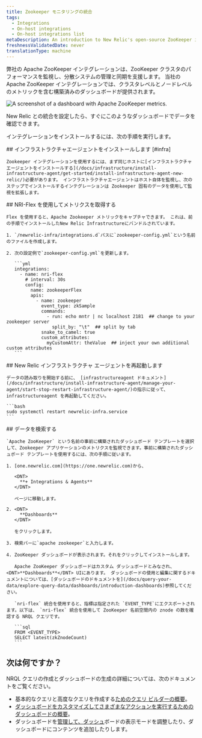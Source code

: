 ```yaml
---
title: Zookeeper モニタリングの統合
tags:
  - Integrations
  - On-host integrations
  - On-host integrations list
metaDescription: An introduction to New Relic's open-source ZooKeeper integration.
freshnessValidatedDate: never
translationType: machine
---
```


弊社の Apache ZooKeeper インテグレーションは、ZooKeeper クラスタのパフォーマンスを監視し、分散システムの管理と同期を支援します。 当社の Apache ZooKeeper インテグレーションでは、クラスタレベルとノードレベルのメトリックを含む構築済みのダッシュボードが提供されます。

<img
  src="/images/infrastructure_screenshot-full_apache-zookeeper-dashboard.webp"
  title="Apache ZooKeeper dashboard landing page"
  alt="A screenshot of a dashboard with Apache ZooKeeper metrics."
/>

<figcaption>
  New Relic との統合を設定したら、すぐにこのようなダッシュボードでデータを確認できます。
</figcaption>

インテグレーションをインストールするには、次の手順を実行します。

<Steps>
  <Step>
    ## インフラストラクチャエージェントをインストールします [#infra]

    Zookeeper インテグレーションを使用するには、まず同じホストに[インフラストラクチャエージェントをインストールする](/docs/infrastructure/install-infrastructure-agent/get-started/install-infrastructure-agent-new-relic/)必要があります。 インフラストラクチャエージェントはホスト自体を監視し、次のステップでインストールするインテグレーションは Zookeeper 固有のデータを使用して監視を拡張します。
  </Step>

  <Step>
    ## NRI-Flex を使用してメトリクスを取得する

    Flex を使用すると、Apache Zookeeper メトリックをキャプチャできます。 これは、前の手順でインストールしたNew Relic Infrastructureにバンドルされています。

    1. `/newrelic-infra/integrations.d`パスに`zookeeper-config.yml`という名前のファイルを作成します。

    2. 次の設定例で`zookeeper-config.yml`を更新します。

       ```yml
       integrations:
         - name: nri-flex
           # interval: 30s
           config:
             name: zookeeperFlex
             apis:
               - name: zookeeper
                 event_type: zkSample
                 commands:
                   - run: echo mntr | nc localhost 2181  ## change to your zookeeper server
                     split_by: "\t"  ## split by tab
                 snake_to_camel: true
                 custom_attributes:
                   myCustomAttr: theValue  ## inject your own additional custom attributes
       ```
  </Step>

  <Step>
    ## New Relic インフラストラクチャ エージェントを再起動します

    データの読み取りを開始する前に、 [infrastructureagent ドキュメント](/docs/infrastructure/install-infrastructure-agent/manage-your-agent/start-stop-restart-infrastructure-agent/)の指示に従って、infrastructureagent を再起動してください。

    ```bash
    sudo systemctl restart newrelic-infra.service
    ```
  </Step>

  <Step>
    ## データを検索する

    `Apache ZooKeeper` という名前の事前に構築されたダッシュボード テンプレートを選択して、Zookeeper アプリケーションのメトリクスを監視できます。事前に構築されたダッシュボード テンプレートを使用するには、次の手順に従います。

    1. [one.newrelic.com](https://one.newrelic.com)から、

       <DNT>
         **+ Integrations & Agents**
       </DNT>

       ページに移動します。

    2. <DNT>
         **Dashboards**
       </DNT>

       をクリックします。

    3. 検索バーに`apache zookeeper`と入力します。

    4. ZooKeeper ダッシュボードが表示されます。それをクリックしてインストールします。

       Apache ZooKeeper ダッシュボードはカスタム ダッシュボードとみなされ、<DNT>**Dashboards**</DNT> UIにあります。 ダッシュボードの使用と編集に関するドキュメントについては、[ダッシュボードのドキュメントを](/docs/query-your-data/explore-query-data/dashboards/introduction-dashboards)参照してください。

       `nri-flex` 統合を使用すると、指標は指定された `EVENT_TYPE`にエクスポートされます。以下は、 `nri-flex` 統合を使用して ZooKeeper 名前空間内の znode の数を確認する NRQL クエリです。

       ```sql
       FROM <EVENT_TYPE> 
       SELECT latest(zkZnodeCount)
       ```
  </Step>
</Steps>

## 次は何ですか？

NRQL クエリの作成とダッシュボードの生成の詳細については、次のドキュメントをご覧ください。

* 基本的なクエリと高度なクエリを作成する[ためのクエリ ビルダーの概要](/docs/query-your-data/explore-query-data/query-builder/introduction-query-builder)。
* [ダッシュボードをカスタマイズしてさまざまなアクションを実行するためのダッシュボードの概要](/docs/query-your-data/explore-query-data/dashboards/introduction-dashboards)。
* ダッシュボードを[管理して、ダッシュ](/docs/query-your-data/explore-query-data/dashboards/manage-your-dashboard)ボードの表示モードを調整したり、ダッシュボードにコンテンツを追加したりします。

